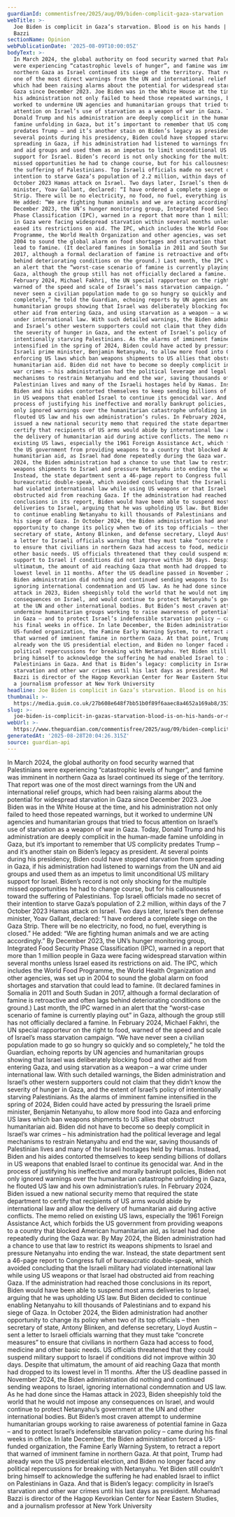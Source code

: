 ```yaml
---
guardianId: commentisfree/2025/aug/09/biden-complicit-gaza-starvation
webTitle: >-
  Joe Biden is complicit in Gaza’s starvation. Blood is on his hands | Mohamad
  Bazzi
sectionName: Opinion
webPublicationDate: '2025-08-09T10:00:05Z'
bodyText: >-
  In March 2024, the global authority on food security warned that Palestinians
  were experiencing “catastrophic levels of hunger”, and famine was imminent in
  northern Gaza as Israel continued its siege of the territory. That report was
  one of the most direct warnings from the UN and international relief groups,
  which had been raising alarms about the potential for widespread starvation in
  Gaza since December 2023. Joe Biden was in the White House at the time, and
  his administration not only failed to heed those repeated warnings, but it
  worked to undermine UN agencies and humanitarian groups that tried to focus
  attention on Israel’s use of starvation as a weapon of war in Gaza. Today,
  Donald Trump and his administration are deeply complicit in the human-made
  famine unfolding in Gaza, but it’s important to remember that US complicity
  predates Trump – and it’s another stain on Biden’s legacy as president. At
  several points during his presidency, Biden could have stopped starvation from
  spreading in Gaza, if his administration had listened to warnings from the UN
  and aid groups and used them as an impetus to limit unconditional US military
  support for Israel. Biden’s record is not only shocking for the multiple
  missed opportunities he had to change course, but for his callousness toward
  the suffering of Palestinians. Top Israeli officials made no secret of their
  intention to starve Gaza’s population of 2.2 million, within days of the 7
  October 2023 Hamas attack on Israel. Two days later, Israel’s then defense
  minister, Yoav Gallant, declared: “I have ordered a complete siege on the Gaza
  Strip. There will be no electricity, no food, no fuel, everything is closed.”
  He added: “We are fighting human animals and we are acting accordingly.” By
  December 2023, the UN’s hunger monitoring group, Integrated Food Security
  Phase Classification (IPC), warned in a report that more than 1 million people
  in Gaza were facing widespread starvation within several months unless Israel
  eased its restrictions on aid. The IPC, which includes the World Food
  Programme, the World Health Organization and other agencies, was set up in
  2004 to sound the global alarm on food shortages and starvation that could
  lead to famine. (It declared famines in Somalia in 2011 and South Sudan in
  2017, although a formal declaration of famine is retroactive and often lags
  behind deteriorating conditions on the ground.) Last month, the IPC warned in
  an alert that the “worst-case scenario of famine is currently playing out” in
  Gaza, although the group still has not officially declared a famine. In
  February 2024, Michael Fakhri, the UN special rapporteur on the right to food,
  warned of the speed and scale of Israel’s mass starvation campaign. “We have
  never seen a civilian population made to go so hungry so quickly and so
  completely,” he told the Guardian, echoing reports by UN agencies and
  humanitarian groups showing that Israel was deliberately blocking food and
  other aid from entering Gaza, and using starvation as a weapon – a war crime
  under international law. With such detailed warnings, the Biden administration
  and Israel’s other western supporters could not claim that they didn’t know
  the severity of hunger in Gaza, and the extent of Israel’s policy of
  intentionally starving Palestinians. As the alarms of imminent famine
  intensified in the spring of 2024, Biden could have acted by pressuring the
  Israeli prime minister, Benjamin Netanyahu, to allow more food into Gaza and
  enforcing US laws which ban weapons shipments to US allies that obstruct
  humanitarian aid. Biden did not have to become so deeply complicit in Israel’s
  war crimes – his administration had the political leverage and legal
  mechanisms to restrain Netanyahu and end the war, saving thousands of
  Palestinian lives and many of the Israeli hostages held by Hamas. Instead,
  Biden and his aides contorted themselves to keep sending billions of dollars
  in US weapons that enabled Israel to continue its genocidal war. And in the
  process of justifying his ineffective and morally bankrupt policies, Biden not
  only ignored warnings over the humanitarian catastrophe unfolding in Gaza, he
  flouted US law and his own administration’s rules. In February 2024, Biden
  issued a new national security memo that required the state department to
  certify that recipients of US arms would abide by international law and allow
  the delivery of humanitarian aid during active conflicts. The memo relied on
  existing US laws, especially the 1961 Foreign Assistance Act, which forbids
  the US government from providing weapons to a country that blocked American
  humanitarian aid, as Israel had done repeatedly during the Gaza war. By May
  2024, the Biden administration had a chance to use that law to restrict its
  weapons shipments to Israel and pressure Netanyahu into ending the war.
  Instead, the state department sent a 46-page report to Congress full of
  bureaucratic double-speak, which avoided concluding that the Israeli military
  had violated international law while using US weapons or that Israel had
  obstructed aid from reaching Gaza. If the administration had reached those
  conclusions in its report, Biden would have been able to suspend most arms
  deliveries to Israel, arguing that he was upholding US law. But Biden decided
  to continue enabling Netanyahu to kill thousands of Palestinians and to expand
  his siege of Gaza. In October 2024, the Biden administration had another
  opportunity to change its policy when two of its top officials – then
  secretary of state, Antony Blinken, and defense secretary, Lloyd Austin – sent
  a letter to Israeli officials warning that they must take “concrete measures”
  to ensure that civilians in northern Gaza had access to food, medicine and
  other basic needs. US officials threatened that they could suspend military
  support to Israel if conditions did not improve within 30 days. Despite that
  ultimatum, the amount of aid reaching Gaza that month had dropped to its
  lowest level in 11 months. After the US deadline passed in November 2024, the
  Biden administration did nothing and continued sending weapons to Israel,
  ignoring international condemnation and US law. As he had done since the Hamas
  attack in 2023, Biden sheepishly told the world that he would not impose any
  consequences on Israel, and would continue to protect Netanyahu’s government
  at the UN and other international bodies. But Biden’s most craven attempt to
  undermine humanitarian groups working to raise awareness of potential famine
  in Gaza – and to protect Israel’s indefensible starvation policy – came during
  his final weeks in office. In late December, the Biden administration forced a
  US-funded organization, the Famine Early Warning System, to retract a report
  that warned of imminent famine in northern Gaza. At that point, Trump had
  already won the US presidential election, and Biden no longer faced any
  political repercussions for breaking with Netanyahu. Yet Biden still couldn’t
  bring himself to acknowledge the suffering he had enabled Israel to inflict on
  Palestinians in Gaza. And that is Biden’s legacy: complicity in Israel’s
  starvation and other war crimes until his last days as president. Mohamad
  Bazzi is director of the Hagop Kevorkian Center for Near Eastern Studies, and
  a journalism professor at New York University
headline: Joe Biden is complicit in Gaza’s starvation. Blood is on his hands
thumbnail: >-
  https://media.guim.co.uk/27b608e648f7bb51b0f89f6aaec8a4652a169ab8/353_0_5354_4284/500.jpg
slug: >-
  joe-biden-is-complicit-in-gazas-starvation-blood-is-on-his-hands-or-mohamad-bazzi
webUrl: >-
  https://www.theguardian.com/commentisfree/2025/aug/09/biden-complicit-gaza-starvation
generatedAt: '2025-08-28T20:04:26.315Z'
source: guardian-api
---
```

In March 2024, the global authority on food security warned that Palestinians were experiencing “catastrophic levels of hunger”, and famine was imminent in northern Gaza as Israel continued its siege of the territory. That report was one of the most direct warnings from the UN and international relief groups, which had been raising alarms about the potential for widespread starvation in Gaza since December 2023. Joe Biden was in the White House at the time, and his administration not only failed to heed those repeated warnings, but it worked to undermine UN agencies and humanitarian groups that tried to focus attention on Israel’s use of starvation as a weapon of war in Gaza. Today, Donald Trump and his administration are deeply complicit in the human-made famine unfolding in Gaza, but it’s important to remember that US complicity predates Trump – and it’s another stain on Biden’s legacy as president. At several points during his presidency, Biden could have stopped starvation from spreading in Gaza, if his administration had listened to warnings from the UN and aid groups and used them as an impetus to limit unconditional US military support for Israel. Biden’s record is not only shocking for the multiple missed opportunities he had to change course, but for his callousness toward the suffering of Palestinians. Top Israeli officials made no secret of their intention to starve Gaza’s population of 2.2 million, within days of the 7 October 2023 Hamas attack on Israel. Two days later, Israel’s then defense minister, Yoav Gallant, declared: “I have ordered a complete siege on the Gaza Strip. There will be no electricity, no food, no fuel, everything is closed.” He added: “We are fighting human animals and we are acting accordingly.” By December 2023, the UN’s hunger monitoring group, Integrated Food Security Phase Classification (IPC), warned in a report that more than 1 million people in Gaza were facing widespread starvation within several months unless Israel eased its restrictions on aid. The IPC, which includes the World Food Programme, the World Health Organization and other agencies, was set up in 2004 to sound the global alarm on food shortages and starvation that could lead to famine. (It declared famines in Somalia in 2011 and South Sudan in 2017, although a formal declaration of famine is retroactive and often lags behind deteriorating conditions on the ground.) Last month, the IPC warned in an alert that the “worst-case scenario of famine is currently playing out” in Gaza, although the group still has not officially declared a famine. In February 2024, Michael Fakhri, the UN special rapporteur on the right to food, warned of the speed and scale of Israel’s mass starvation campaign. “We have never seen a civilian population made to go so hungry so quickly and so completely,” he told the Guardian, echoing reports by UN agencies and humanitarian groups showing that Israel was deliberately blocking food and other aid from entering Gaza, and using starvation as a weapon – a war crime under international law. With such detailed warnings, the Biden administration and Israel’s other western supporters could not claim that they didn’t know the severity of hunger in Gaza, and the extent of Israel’s policy of intentionally starving Palestinians. As the alarms of imminent famine intensified in the spring of 2024, Biden could have acted by pressuring the Israeli prime minister, Benjamin Netanyahu, to allow more food into Gaza and enforcing US laws which ban weapons shipments to US allies that obstruct humanitarian aid. Biden did not have to become so deeply complicit in Israel’s war crimes – his administration had the political leverage and legal mechanisms to restrain Netanyahu and end the war, saving thousands of Palestinian lives and many of the Israeli hostages held by Hamas. Instead, Biden and his aides contorted themselves to keep sending billions of dollars in US weapons that enabled Israel to continue its genocidal war. And in the process of justifying his ineffective and morally bankrupt policies, Biden not only ignored warnings over the humanitarian catastrophe unfolding in Gaza, he flouted US law and his own administration’s rules. In February 2024, Biden issued a new national security memo that required the state department to certify that recipients of US arms would abide by international law and allow the delivery of humanitarian aid during active conflicts. The memo relied on existing US laws, especially the 1961 Foreign Assistance Act, which forbids the US government from providing weapons to a country that blocked American humanitarian aid, as Israel had done repeatedly during the Gaza war. By May 2024, the Biden administration had a chance to use that law to restrict its weapons shipments to Israel and pressure Netanyahu into ending the war. Instead, the state department sent a 46-page report to Congress full of bureaucratic double-speak, which avoided concluding that the Israeli military had violated international law while using US weapons or that Israel had obstructed aid from reaching Gaza. If the administration had reached those conclusions in its report, Biden would have been able to suspend most arms deliveries to Israel, arguing that he was upholding US law. But Biden decided to continue enabling Netanyahu to kill thousands of Palestinians and to expand his siege of Gaza. In October 2024, the Biden administration had another opportunity to change its policy when two of its top officials – then secretary of state, Antony Blinken, and defense secretary, Lloyd Austin – sent a letter to Israeli officials warning that they must take “concrete measures” to ensure that civilians in northern Gaza had access to food, medicine and other basic needs. US officials threatened that they could suspend military support to Israel if conditions did not improve within 30 days. Despite that ultimatum, the amount of aid reaching Gaza that month had dropped to its lowest level in 11 months. After the US deadline passed in November 2024, the Biden administration did nothing and continued sending weapons to Israel, ignoring international condemnation and US law. As he had done since the Hamas attack in 2023, Biden sheepishly told the world that he would not impose any consequences on Israel, and would continue to protect Netanyahu’s government at the UN and other international bodies. But Biden’s most craven attempt to undermine humanitarian groups working to raise awareness of potential famine in Gaza – and to protect Israel’s indefensible starvation policy – came during his final weeks in office. In late December, the Biden administration forced a US-funded organization, the Famine Early Warning System, to retract a report that warned of imminent famine in northern Gaza. At that point, Trump had already won the US presidential election, and Biden no longer faced any political repercussions for breaking with Netanyahu. Yet Biden still couldn’t bring himself to acknowledge the suffering he had enabled Israel to inflict on Palestinians in Gaza. And that is Biden’s legacy: complicity in Israel’s starvation and other war crimes until his last days as president. Mohamad Bazzi is director of the Hagop Kevorkian Center for Near Eastern Studies, and a journalism professor at New York University
